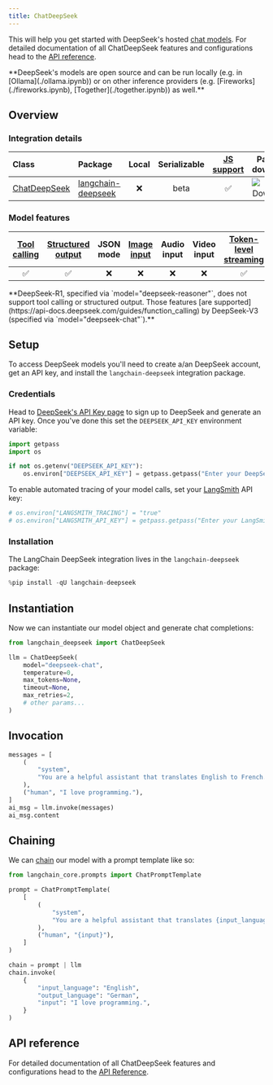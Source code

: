```yaml
---
title: ChatDeepSeek
---
```


This will help you get started with DeepSeek's hosted [chat models](/oss/python/concepts/chat_models). For detailed documentation of all ChatDeepSeek features and configurations head to the [API reference](https://python.langchain.com/api_reference/deepseek/chat_models/langchain_deepseek.chat_models.ChatDeepSeek.html).

<Tip>
**DeepSeek's models are open source and can be run locally (e.g. in [Ollama](./ollama.ipynb)) or on other inference providers (e.g. [Fireworks](./fireworks.ipynb), [Together](./together.ipynb)) as well.**

</Tip>

## Overview

### Integration details

| Class | Package | Local | Serializable | [JS support](https://js.langchain.com/docs/integrations/chat/deepseek) | Package downloads | Package latest |
| :--- | :--- | :---: | :---: |  :---: | :---: | :---: |
| [ChatDeepSeek](https://python.langchain.com/api_reference/deepseek/chat_models/langchain_deepseek.chat_models.ChatDeepSeek.html) | [langchain-deepseek](https://python.langchain.com/api_reference/deepseek/) | ❌ | beta | ✅ | ![PyPI - Downloads](https://img.shields.io/pypi/dm/langchain-deepseek?style=flat-square&label=%20) | ![PyPI - Version](https://img.shields.io/pypi/v/langchain-deepseek?style=flat-square&label=%20) |

### Model features

| [Tool calling](/oss/python/how-to/tool_calling) | [Structured output](/oss/python/how-to/structured_output/) | JSON mode | [Image input](/oss/python/how-to/multimodal_inputs/) | Audio input | Video input | [Token-level streaming](/oss/python/how-to/chat_streaming/) | Native async | [Token usage](/oss/python/how-to/chat_token_usage_tracking/) | [Logprobs](/oss/python/how-to/logprobs/) |
| :---: | :---: | :---: | :---: |  :---: | :---: | :---: | :---: | :---: | :---: |
| ✅ | ✅ | ❌ | ❌ | ❌ | ❌ | ✅ | ✅ | ✅ | ❌ |

<Note>
**DeepSeek-R1, specified via `model="deepseek-reasoner"`, does not support tool calling or structured output. Those features [are supported](https://api-docs.deepseek.com/guides/function_calling) by DeepSeek-V3 (specified via `model="deepseek-chat"`).**

</Note>

## Setup

To access DeepSeek models you'll need to create a/an DeepSeek account, get an API key, and install the `langchain-deepseek` integration package.

### Credentials

Head to [DeepSeek's API Key page](https://platform.deepseek.com/api_keys) to sign up to DeepSeek and generate an API key. Once you've done this set the `DEEPSEEK_API_KEY` environment variable:

```python
import getpass
import os

if not os.getenv("DEEPSEEK_API_KEY"):
    os.environ["DEEPSEEK_API_KEY"] = getpass.getpass("Enter your DeepSeek API key: ")
```

To enable automated tracing of your model calls, set your [LangSmith](https://docs.smith.langchain.com/) API key:

```python
# os.environ["LANGSMITH_TRACING"] = "true"
# os.environ["LANGSMITH_API_KEY"] = getpass.getpass("Enter your LangSmith API key: ")
```

### Installation

The LangChain DeepSeek integration lives in the `langchain-deepseek` package:

```python
%pip install -qU langchain-deepseek
```

## Instantiation

Now we can instantiate our model object and generate chat completions:

```python
from langchain_deepseek import ChatDeepSeek

llm = ChatDeepSeek(
    model="deepseek-chat",
    temperature=0,
    max_tokens=None,
    timeout=None,
    max_retries=2,
    # other params...
)
```

## Invocation

```python
messages = [
    (
        "system",
        "You are a helpful assistant that translates English to French. Translate the user sentence.",
    ),
    ("human", "I love programming."),
]
ai_msg = llm.invoke(messages)
ai_msg.content
```

## Chaining

We can [chain](/oss/python/how-to/sequence/) our model with a prompt template like so:

```python
from langchain_core.prompts import ChatPromptTemplate

prompt = ChatPromptTemplate(
    [
        (
            "system",
            "You are a helpful assistant that translates {input_language} to {output_language}.",
        ),
        ("human", "{input}"),
    ]
)

chain = prompt | llm
chain.invoke(
    {
        "input_language": "English",
        "output_language": "German",
        "input": "I love programming.",
    }
)
```

## API reference

For detailed documentation of all ChatDeepSeek features and configurations head to the [API Reference](https://python.langchain.com/api_reference/deepseek/chat_models/langchain_deepseek.chat_models.ChatDeepSeek.html).
